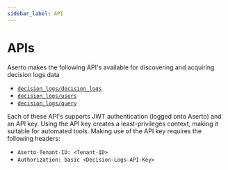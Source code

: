 ```yaml
---
sidebar_label: API
---
```


# APIs

Aserto makes the following API's available for discovering and acquiring decision logs data
* [`decision_logs/decision_logs`](/docs/decision-logs-guide/decision_logs)
* [`decision_logs/users`](/docs/decision-logs-guide/users)
* [`decision_logs/query`](/docs/decision-logs-guide/query)

Each of these API's supports JWT authentication (logged onto Aserto) and an API key. Using the API key creates a
least-privileges context, making it suitable for automated tools. Making use of the API key requires the following
headers:
- `Aserto-Tenant-ID: <Tenant-ID>`
- `Authorization: basic <Decision-Logs-API-Key>`
